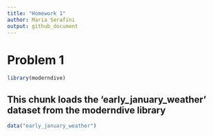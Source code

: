 ```yaml
---
title: "Homework 1"
author: Maria Serafini
output: github_document
---
```


# Problem 1

```r
library(moderndive)
```

## This chunk loads the 'early_january_weather' dataset from the moderndive library

```r
data("early_january_weather")
```

